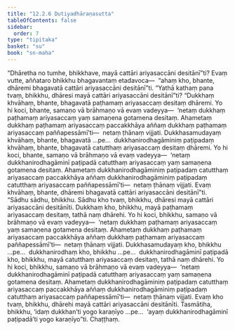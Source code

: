 ```yaml
---
title: "12.2.6 Dutiyadhāraṇasutta"
tableOfContents: false
sidebar:
  order: 7
type: "tipitaka"
basket: "su"
book: "sn-maha"
---
```



<DynamicBreadcrumb />

<Division number="1086" book="sn-maha">

<Paragraph number="2244" book="sn-maha">
“Dhāretha no tumhe, bhikkhave, mayā cattāri ariyasaccāni desitānī”ti? Evaṃ vutte, aññataro bhikkhu bhagavantaṃ etadavoca—  “ahaṃ kho, bhante, dhāremi bhagavatā cattāri ariyasaccāni desitānī”ti.
</Paragraph>

<Paragraph number="2245" book="sn-maha">
“Yathā kathaṃ pana tvaṃ, bhikkhu, dhāresi mayā cattāri ariyasaccāni desitānī”ti? “Dukkhaṃ khvāhaṃ, bhante, bhagavatā paṭhamaṃ ariyasaccaṃ desitaṃ dhāremi. Yo hi koci, bhante, samaṇo vā brāhmaṇo vā evaṃ vadeyya—  ‘netaṃ dukkhaṃ paṭhamaṃ ariyasaccaṃ yaṃ samaṇena gotamena desitaṃ. Ahametaṃ dukkhaṃ paṭhamaṃ ariyasaccaṃ paccakkhāya aññaṃ dukkhaṃ paṭhamaṃ ariyasaccaṃ paññapessāmī’ti—  netaṃ ṭhānaṃ vijjati. Dukkhasamudayaṃ khvāhaṃ, bhante, bhagavatā …pe…  dukkhanirodhagāminiṃ paṭipadaṃ khvāhaṃ, bhante, bhagavatā catutthaṃ ariyasaccaṃ desitaṃ dhāremi. Yo hi koci, bhante, samaṇo vā brāhmaṇo vā evaṃ vadeyya—  ‘netaṃ dukkhanirodhagāminī paṭipadā catutthaṃ ariyasaccaṃ yaṃ samaṇena gotamena desitaṃ. Ahametaṃ dukkhanirodhagāminiṃ paṭipadaṃ catutthaṃ ariyasaccaṃ paccakkhāya aññaṃ dukkhanirodhagāminiṃ paṭipadaṃ catutthaṃ ariyasaccaṃ paññapessāmī’ti—  netaṃ ṭhānaṃ vijjati. Evaṃ khvāhaṃ, bhante, dhāremi bhagavatā cattāri ariyasaccāni desitānī”ti.
</Paragraph>

<Paragraph number="2246" book="sn-maha">
“Sādhu sādhu, bhikkhu. Sādhu kho tvaṃ, bhikkhu, dhāresi mayā cattāri ariyasaccāni desitānīti. Dukkhaṃ kho, bhikkhu, mayā paṭhamaṃ ariyasaccaṃ desitaṃ, tathā naṃ dhārehi. Yo hi koci, bhikkhu, samaṇo vā brāhmaṇo vā evaṃ vadeyya—  ‘netaṃ dukkhaṃ paṭhamaṃ ariyasaccaṃ yaṃ samaṇena gotamena desitaṃ. Ahametaṃ dukkhaṃ paṭhamaṃ ariyasaccaṃ paccakkhāya aññaṃ dukkhaṃ paṭhamaṃ ariyasaccaṃ paññapessāmī’ti—  netaṃ ṭhānaṃ vijjati. Dukkhasamudayaṃ kho, bhikkhu …pe…  dukkhanirodhaṃ kho, bhikkhu …pe…  dukkhanirodhagāminī paṭipadā kho, bhikkhu, mayā catutthaṃ ariyasaccaṃ desitaṃ, tathā naṃ dhārehi. Yo hi koci, bhikkhu, samaṇo vā brāhmaṇo vā evaṃ vadeyya—  ‘netaṃ dukkhanirodhagāminī paṭipadā catutthaṃ ariyasaccaṃ yaṃ samaṇena gotamena desitaṃ. Ahametaṃ dukkhanirodhagāminiṃ paṭipadaṃ catutthaṃ ariyasaccaṃ paccakkhāya aññaṃ dukkhanirodhagāminiṃ paṭipadaṃ catutthaṃ ariyasaccaṃ paññapessāmī’ti—  netaṃ ṭhānaṃ vijjati. Evaṃ kho tvaṃ, bhikkhu, dhārehi mayā cattāri ariyasaccāni desitānīti.
</Paragraph>

<Paragraph number="2247" book="sn-maha">
Tasmātiha, bhikkhu, ‘idaṃ dukkhan’ti yogo karaṇīyo …pe…  ‘ayaṃ dukkhanirodhagāminī paṭipadā’ti yogo karaṇīyo”ti.

</Paragraph>
</Division>

<Paragraph number="2248" type="center" book="sn-maha">
Chaṭṭhaṃ.
</Paragraph>
